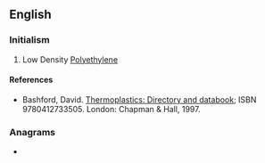 ==English==

===Initialism===
{{rfc-header|Initialism}}
{{head|en|initialism}}

# {{lb|en|organic compound}} Low Density [[polyethylene|Polyethylene]]

====References====
* Bashford, David. [http://books.google.com/books?id=ycLq-EYaE0QC&dq=a.+schulman&source=gbs_navlinks_s Thermoplastics: Directory and databook]; ISBN 9780412733505. London: Chapman & Hall, 1997.

===Anagrams===
* {{anagrams|en|Delp|PLED|pled}}